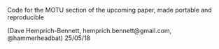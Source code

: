 Code for the MOTU section of the upcoming paper, made portable and reproducible

(Dave Hemprich-Bennett, hemprich.bennett@gmail.com, @hammerheadbat)
25/05/18
